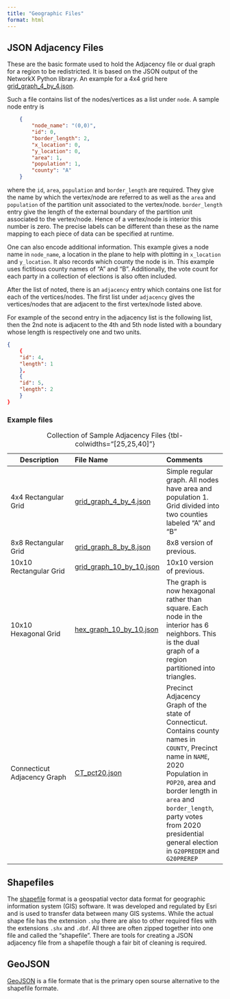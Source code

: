 ```yaml
---
title: "Geographic Files"
format: html
---
```

## JSON Adjacency Files {#sec-json-adjacency-files}

These are the basic formate used to hold the Adjacency file or dual graph for a region to be redistricted. It is based on the JSON output of the NetworkX Python library. An example for a 4x4 grid here [grid_graph_4_by_4.json](Geo/Adjacency/grid_graph_4_by_4.json). 

Such a file contains  list of the nodes/vertices as a list under `node`. A sample node entry is
```JSON
    {
        "node_name": "(0,0)",
        "id": 0,
        "border_length": 2,
        "x_location": 0,
        "y_location": 0,
        "area": 1,
        "population": 1,
        "county": "A"
    }
```
where the `id`, `area`, `population` and `border_length` are required. They give the name by which the vertex/node are referred to as well as the `area` and `population` of the partition unit associated to the vertex/node. `border_length` entry give the length of the external boundary of the partition unit associated to the vertex/node. Hence of a vertex/node is interior this number is zero. The precise labels can be different than these as the name mapping to each piece of data can be specified at runtime.

One can also encode additional information. This example gives a node name in `node_name`, a location in the plane to help with plotting in `x_location` and `y_location`. It also records which county the node is in. This example uses fictitious county names of "A" and "B". Additionally, the vote count for each party in a collection of elections is also often included. 

After the list of noted, there is an `adjacency` entry which contains one list for each of the vertices/nodes. The first list under `adjacency` gives the vertices/nodes that are adjacent to the first vertex/node listed above. 

For example of the second entry in the adjacency list is the following list, then the 2nd note is adjacent to the 4th and 5th node listed with a boundary whose length is respectively one and two units.
```JSON
{
    {
    "id": 4,
    "length": 1
    },
    {
    "id": 5,
    "length": 2
    }
}
```

### Example files

| Description | File Name | Comments  |
|---------|:-----|:------|
| 4x4 Rectangular Grid | [grid_graph_4_by_4.json](Geo/Adjacency/grid_graph_4_by_4.json)| Simple regular graph. All nodes have area and population 1. Grid divided into two counties labeled "A" and "B"  |
| 8x8 Rectangular Grid   | [grid_graph_8_by_8.json](Geo/Adjacency/grid_graph_8_by_8.json) |    8x8 version of previous. | 
| 10x10 Rectangular Grid  | [grid_graph_10_by_10.json](Geo/Adjacency/grid_graph_10_by_10.json)  |   10x10 version of previous. | 
| 10x10 Hexagonal Grid    | [hex_graph_10_by_10.json](Geo/Adjacency/hex_graph_10_by_10.json)   | The graph is now hexagonal rather than square. Each node in the interior has 6 neighbors. This is the dual graph of a region partitioned into triangles.  | 
| Connecticut Adjacency Graph  | [CT_pct20.json](Geo/Adjacency/CT_pct20.json)| Precinct Adjacency Graph of the state of Connecticut. Contains county names in `COUNTY`, Precinct name in `NAME`, 2020 Population in `POP20`, area and border length in `area` and `border_length`, party votes from 2020 presidential general election in `G20PREDEM` and `G20PREREP` |

: Collection of Sample Adjacency Files {tbl-colwidths="[25,25,40]"}


## Shapefiles

The [shapefile](https://en.wikipedia.org/wiki/Shapefile) format is a geospatial vector data format for geographic information system (GIS) software. It was developed and regulated by Esri and is used to transfer data between many GIS systems. While the actual shape file has the extension `.shp` there are also to other required files with the extensions `.shx` and `.dbf`. All three are often zipped together into one file and called the "shapefile". There are tools for creating a JSON adjacency file from a shapefile though a fair bit of cleaning is required.

## GeoJSON

[GeoJSON](https://en.wikipedia.org/wiki/GeoJSON) is a file formate that is the primary open sourse alternative to the shapefile formate.